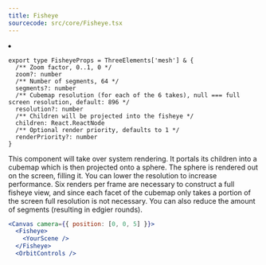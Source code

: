 ```yaml
---
title: Fisheye
sourcecode: src/core/Fisheye.tsx
---
```


<Grid cols={4}>
  <li>
    <Codesandbox id="7qytdw" />
  </li>
</Grid>

```tsx
export type FisheyeProps = ThreeElements['mesh'] & {
  /** Zoom factor, 0..1, 0 */
  zoom?: number
  /** Number of segments, 64 */
  segments?: number
  /** Cubemap resolution (for each of the 6 takes), null === full screen resolution, default: 896 */
  resolution?: number
  /** Children will be projected into the fisheye */
  children: React.ReactNode
  /** Optional render priority, defaults to 1 */
  renderPriority?: number
}
```

This component will take over system rendering. It portals its children into a cubemap which is then projected onto a sphere. The sphere is rendered out on the screen, filling it. You can lower the resolution to increase performance. Six renders per frame are necessary to construct a full fisheye view, and since each facet of the cubemap only takes a portion of the screen full resolution is not necessary. You can also reduce the amount of segments (resulting in edgier rounds).

```jsx
<Canvas camera={{ position: [0, 0, 5] }}>
  <Fisheye>
    <YourScene />
  </Fisheye>
  <OrbitControls />
```
